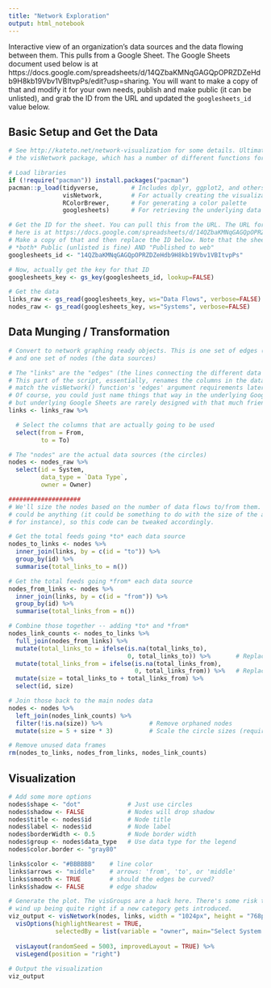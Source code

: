 ```yaml
---
title: "Network Exploration"
output: html_notebook
---
```


Interactive view of an organization's data sources and the data flowing between them. This pulls from a Google Sheet. The Google Sheets document used below is at https://docs.google.com/spreadsheets/d/14QZbaKMNqGAGQpOPRZDZeHdb9H8kb19Vbv1VBItvpPs/edit?usp=sharing. You will want to make a copy of that and modify it for your own needs, publish and make public (it can be unlisted), and grab the ID from the URL and updated the `googlesheets_id` value below.

## Basic Setup and Get the Data

```r

# See http://kateto.net/network-visualization for some details. Ultimately, it's all hinging on
# the visNetwork package, which has a number of different functions for adjusting the actual visualization.

# Load libraries
if (!require("pacman")) install.packages("pacman")
pacman::p_load(tidyverse,         # Includes dplyr, ggplot2, and others; very key!
               visNetwork,        # For actually creating the visualization
               RColorBrewer,      # For generating a color palette
               googlesheets)      # For retrieving the underlying data from Google Sheets

# Get the ID for the sheet. You can pull this from the URL. The URL for the Google Shee used
# here is at https://docs.google.com/spreadsheets/d/14QZbaKMNqGAGQpOPRZDZeHdb9H8kb19Vbv1VBItvpPs/edit?usp=sharing.
# Make a copy of that and then replace the ID below. Note that the sheet need to be
# *both* Public (unlisted is fine) AND "Published to web"
googlesheets_id <- "14QZbaKMNqGAGQpOPRZDZeHdb9H8kb19Vbv1VBItvpPs"

# Now, actually get the key for that ID
googlesheets_key <- gs_key(googlesheets_id, lookup=FALSE)

# Get the data
links_raw <- gs_read(googlesheets_key, ws="Data Flows", verbose=FALSE)
nodes_raw <- gs_read(googlesheets_key, ws="Systems", verbose=FALSE)

```

## Data Munging / Transformation

```r

# Convert to network graphing ready objects. This is one set of edges (the data feeds)
# and one set of nodes (the data sources)

# The "links" are the "edges" (the lines connecting the different data sources).
# This part of the script, essentially, renames the columns in the data table to
# match the visNetwork() function's 'edges' argument requirements later in the script.
# Of course, you could just name things that way in the underlying Google Sheet,
# but underlying Google Sheets are rarely designed with that much friendliness.
links <- links_raw %>% 

  # Select the columns that are actually going to be used
  select(from = From,
         to = To)

# The "nodes" are the actual data sources (the circles)
nodes <- nodes_raw %>% 
  select(id = System,
         data_type = `Data Type`,
         owner = Owner)

####################
# We'll size the nodes based on the number of data flows to/from them. The sizing
# could be anything (it could be something to do with the size of the actual system, 
# for instance), so this code can be tweaked accordingly.

# Get the total feeds going *to* each data source
nodes_to_links <- nodes %>%
  inner_join(links, by = c(id = "to")) %>% 
  group_by(id) %>% 
  summarise(total_links_to = n())

# Get the total feeds going *from* each data source
nodes_from_links <- nodes %>%
  inner_join(links, by = c(id = "from")) %>% 
  group_by(id) %>% 
  summarise(total_links_from = n())

# Combine those together -- adding *to* and *from*
nodes_link_counts <- nodes_to_links %>% 
  full_join(nodes_from_links) %>% 
  mutate(total_links_to = ifelse(is.na(total_links_to), 
                                 0, total_links_to)) %>%       # Replace NAs with 0s for future math
  mutate(total_links_from = ifelse(is.na(total_links_from), 
                                   0, total_links_from)) %>%   # Replace NAs with 0s for future math
  mutate(size = total_links_to + total_links_from) %>% 
  select(id, size)

# Join those back to the main nodes data
nodes <- nodes %>% 
  left_join(nodes_link_counts) %>% 
  filter(!is.na(size)) %>%             # Remove orphaned nodes
  mutate(size = 5 + size * 3)          # Scale the circle sizes (requires some fiddling)

# Remove unused data frames
rm(nodes_to_links, nodes_from_links, nodes_link_counts)

```

## Visualization

```r

# Add some more options
nodes$shape <- "dot"             # Just use circles
nodes$shadow <- FALSE            # Nodes will drop shadow
nodes$title <- nodes$id          # Node title
nodes$label <- nodes$id          # Node label
nodes$borderWidth <- 0.5         # Node border width
nodes$group <- nodes$data_type   # Use data type for the legend
nodes$color.border <- "gray80"

links$color <- "#BBBBBB"    # line color  
links$arrows <- "middle"    # arrows: 'from', 'to', or 'middle'
links$smooth <- TRUE        # should the edges be curved?
links$shadow <- FALSE       # edge shadow

# Generate the plot. The visGroups are a hack here. There's some risk that they won't
# wind up being quite right if a new category gets introduced.
viz_output <- visNetwork(nodes, links, width = "1024px", height = "768px") %>%
  visOptions(highlightNearest = TRUE,
             selectedBy = list(variable = "owner", main="Select System Owner")) %>% 
  
  visLayout(randomSeed = 5003, improvedLayout = TRUE) %>% 
  visLegend(position = "right")
  
# Output the visualization
viz_output

```
